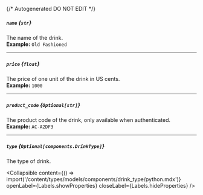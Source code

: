 {/* Autogenerated DO NOT EDIT  */}

##### `name` *{`str`}*
The name of the drink.
<br/>
**Example:** `Old Fashioned`

---
##### `price` *{`float`}*
The price of one unit of the drink in US cents.
<br/>
**Example:** `1000`

---
##### `product_code` *{`Optional[str]`}*
The product code of the drink, only available when authenticated.
<br/>
**Example:** `AC-A2DF3`

---
##### `type` *{`Optional[components.DrinkType]`}*
The type of drink.

<Collapsible content={() => import('/content/types/models/components/drink_type/python.mdx')} openLabel={Labels.showProperties} closeLabel={Labels.hideProperties} />



